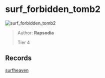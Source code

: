 
# surf_forbidden_tomb2

![surf_forbidden_tomb2](https://raw.githubusercontent.com/Sayt123/SurfMapPics/Maps-and-bonuses/csgo/surf_forbidden_tomb2.jpg)

> Author: **Rapsodia**
>
> Tier 4

## Records

[surfheaven](https://surfheaven.eu/map/surf_forbidden_tomb2)
